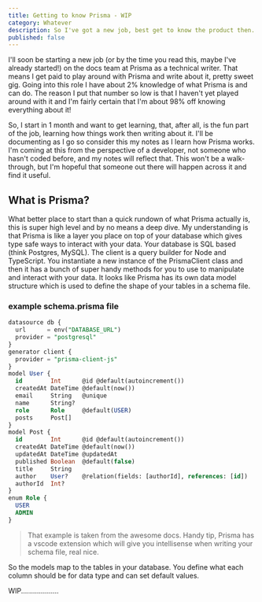 ```yaml
---
title: Getting to know Prisma - WIP
category: Whatever
description: So I've got a new job, best get to know the product then.
published: false
---
```


I'll soon be starting a new job (or by the time you read this, maybe I've already started!) on the docs team at Prisma as a technical writer. That means I get paid to play around with Prisma and write about it, pretty sweet gig. Going into this role I have about 2% knowledge of what Prisma is and can do. The reason I put that number so low is that I haven't yet played around with it and I'm fairly certain that I'm about 98% off knowing everything about it!

So, I start in 1 month and want to get learning, that, after all, is the fun part of the job, learning how things work then writing about it. I'll be documenting as I go so consider this my notes as I learn how Prisma works. I'm coming at this from the perspective of a developer, not someone who hasn't coded before, and my notes will reflect that. This won't be a walk-through, but I'm hopeful that someone out there will happen across it and find it useful.

## What is Prisma?

What better place to start than a quick rundown of what Prisma actually is, this is super high level and by no means a deep dive. My understanding is that Prisma is like a layer you place on top of your database which gives type safe ways to interact with your data. Your database is SQL based (think Postgres, MySQL). The client is a query builder for Node and TypeScript. You instantiate a new instance of the PrismaClient class and then it has a bunch of super handy methods for you to use to manipulate and interact with your data. It looks like Prisma has its own data model structure which is used to define the shape of your tables in a schema file.

### example schema.prisma file

```sql
datasource db {
  url      = env("DATABASE_URL")
  provider = "postgresql"
}
generator client {
  provider = "prisma-client-js"
}
model User {
  id        Int      @id @default(autoincrement())
  createdAt DateTime @default(now())
  email     String   @unique
  name      String?
  role      Role     @default(USER)
  posts     Post[]
}
model Post {
  id        Int      @id @default(autoincrement())
  createdAt DateTime @default(now())
  updatedAt DateTime @updatedAt
  published Boolean  @default(false)
  title     String
  author    User?    @relation(fields: [authorId], references: [id])
  authorId  Int?
}
enum Role {
  USER
  ADMIN
}
```

> That example is taken from the awesome docs. Handy tip, Prisma has a vscode extension which will give you intellisense when writing your schema file, real nice. 

So the models map to the tables in your database. You define what each column should be for data type and can set default values.

WIP...................